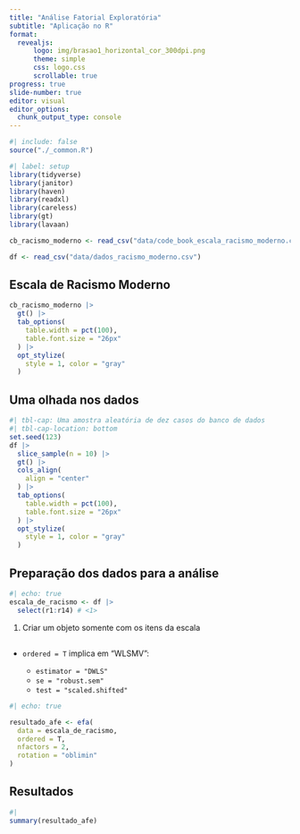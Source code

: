 ```yaml
---
title: "Análise Fatorial Exploratória"
subtitle: "Aplicação no R"
format: 
  revealjs:
      logo: img/brasao1_horizontal_cor_300dpi.png
      theme: simple
      css: logo.css
      scrollable: true
progress: true
slide-number: true
editor: visual
editor_options: 
  chunk_output_type: console
---
```


```r
#| include: false
source("./_common.R")
```

```r
#| label: setup
library(tidyverse)
library(janitor)
library(haven)
library(readxl)
library(careless)
library(gt)
library(lavaan)
```

```r
cb_racismo_moderno <- read_csv("data/code_book_escala_racismo_moderno.csv")

df <- read_csv("data/dados_racismo_moderno.csv")
```


## Escala de Racismo Moderno {.smaller}

```r
cb_racismo_moderno |> 
  gt() |> 
  tab_options(
    table.width = pct(100),
    table.font.size = "26px"
  ) |> 
  opt_stylize(
    style = 1, color = "gray"
  )
```


## Uma olhada nos dados {.smaller}

```r
#| tbl-cap: Uma amostra aleatória de dez casos do banco de dados 
#| tbl-cap-location: bottom
set.seed(123)
df |> 
  slice_sample(n = 10) |> 
  gt() |> 
  cols_align(
    align = "center"  
  ) |> 
  tab_options(
    table.width = pct(100),
    table.font.size = "26px"
  ) |> 
  opt_stylize(
    style = 1, color = "gray"
  )
```

## Preparação dos dados para a análise

```r
#| echo: true
escala_de_racismo <- df |> 
  select(r1:r14) # <1>
```

1.  Criar um objeto somente com os itens da escala

## 

-   `ordered = T` implica em "WLSMV":

    -   `estimator = "DWLS"`
    -   `se = "robust.sem"`
    -   `test = "scaled.shifted"`

```r
#| echo: true

resultado_afe <- efa(
  data = escala_de_racismo,
  ordered = T,
  nfactors = 2,
  rotation = "oblimin"
)
```

## Resultados

```r
#|
summary(resultado_afe)
```
